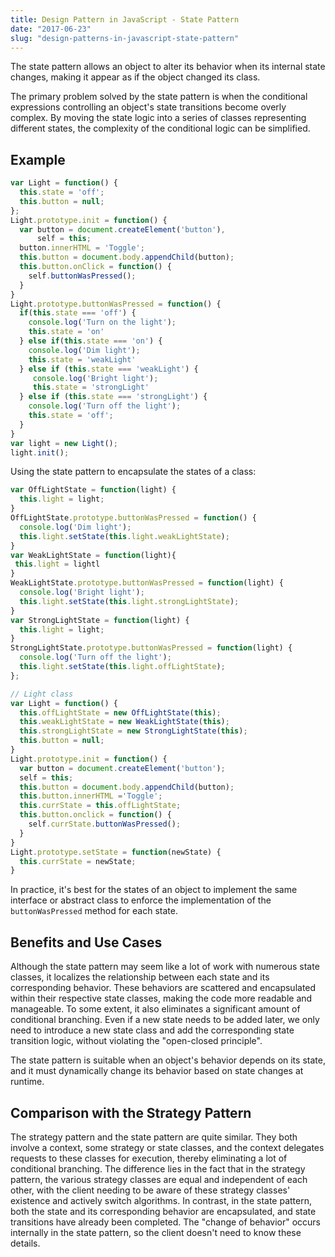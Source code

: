 ```yaml
---
title: Design Pattern in JavaScript - State Pattern
date: "2017-06-23"
slug: "design-patterns-in-javascript-state-pattern"
---
```


The state pattern allows an object to alter its behavior when its internal state changes, making it appear as if the object changed its class.

The primary problem solved by the state pattern is when the conditional expressions controlling an object's state transitions become overly complex. By moving the state logic into a series of classes representing different states, the complexity of the conditional logic can be simplified.

## Example

```javascript
var Light = function() {
  this.state = 'off';
  this.button = null;
};
Light.prototype.init = function() {
  var button = document.createElement('button'),
      self = this;
  button.innerHTML = 'Toggle';
  this.button = document.body.appendChild(button);
  this.button.onClick = function() {
    self.buttonWasPressed();
  }
}
Light.prototype.buttonWasPressed = function() {
  if(this.state === 'off') {
    console.log('Turn on the light');
    this.state = 'on'
  } else if(this.state === 'on') {
    console.log('Dim light');
    this.state = 'weakLight'
  } else if (this.state === 'weakLight') {
     console.log('Bright light');
     this.state = 'strongLight'
  } else if (this.state === 'strongLight') {
    console.log('Turn off the light');
    this.state = 'off';
  }
}
var light = new Light();
light.init();
```

Using the state pattern to encapsulate the states of a class:

```javascript
var OffLightState = function(light) {
  this.light = light;
}
OffLightState.prototype.buttonWasPressed = function() {
  console.log('Dim light');
  this.light.setState(this.light.weakLightState);
}
var WeakLightState = function(light){
 this.light = lightl 
}
WeakLightState.prototype.buttonWasPressed = function(light) {
  console.log('Bright light');
  this.light.setState(this.light.strongLightState);
}
var StrongLightState = function(light) {
  this.light = light;
}
StrongLightState.prototype.buttonWasPressed = function(light) {
  console.log('Turn off the light');
  this.light.setState(this.light.offLightState);
};

// Light class
var Light = function() {
  this.offLightState = new OffLightState(this);
  this.weakLightState = new WeakLightState(this);
  this.strongLightState = new StrongLightState(this);
  this.button = null;
}
Light.prototype.init = function() {
  var button = document.createElement('button');
  self = this;
  this.button = document.body.appendChild(button);
  this.button.innerHTML ='Toggle';
  this.currState = this.offLightState;
  this.button.onclick = function() {
    self.currState.buttonWasPressed();
  }
}
Light.prototype.setState = function(newState) {
  this.currState = newState;
}
```

In practice, it's best for the states of an object to implement the same interface or abstract class to enforce the implementation of the `buttonWasPressed` method for each state.

## Benefits and Use Cases

Although the state pattern may seem like a lot of work with numerous state classes, it localizes the relationship between each state and its corresponding behavior. These behaviors are scattered and encapsulated within their respective state classes, making the code more readable and manageable. To some extent, it also eliminates a significant amount of conditional branching. Even if a new state needs to be added later, we only need to introduce a new state class and add the corresponding state transition logic, without violating the "open-closed principle".

The state pattern is suitable when an object's behavior depends on its state, and it must dynamically change its behavior based on state changes at runtime.

## Comparison with the Strategy Pattern

The strategy pattern and the state pattern are quite similar. They both involve a context, some strategy or state classes, and the context delegates requests to these classes for execution, thereby eliminating a lot of conditional branching. The difference lies in the fact that in the strategy pattern, the various strategy classes are equal and independent of each other, with the client needing to be aware of these strategy classes' existence and actively switch algorithms. In contrast, in the state pattern, both the state and its corresponding behavior are encapsulated, and state transitions have already been completed. The "change of behavior" occurs internally in the state pattern, so the client doesn't need to know these details.